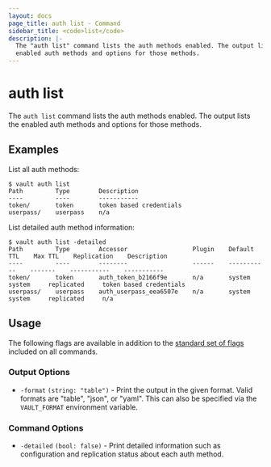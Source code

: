 ```yaml
---
layout: docs
page_title: auth list - Command
sidebar_title: <code>list</code>
description: |-
  The "auth list" command lists the auth methods enabled. The output lists the
  enabled auth methods and options for those methods.
---
```


# auth list

The `auth list` command lists the auth methods enabled. The output lists the
enabled auth methods and options for those methods.

## Examples

List all auth methods:

```text
$ vault auth list
Path         Type        Description
----         ----        -----------
token/       token       token based credentials
userpass/    userpass    n/a
```

List detailed auth method information:

```text
$ vault auth list -detailed
Path         Type        Accessor                  Plugin    Default TTL    Max TTL    Replication    Description
----         ----        --------                  ------    -----------    -------    -----------    -----------
token/       token       auth_token_b2166f9e       n/a       system         system     replicated     token based credentials
userpass/    userpass    auth_userpass_eea6507e    n/a       system         system     replicated     n/a
```

## Usage

The following flags are available in addition to the [standard set of
flags](/vault/docs/commands) included on all commands.

### Output Options

- `-format` `(string: "table")` - Print the output in the given format. Valid
  formats are "table", "json", or "yaml". This can also be specified via the
  `VAULT_FORMAT` environment variable.

### Command Options

- `-detailed` `(bool: false)` - Print detailed information such as configuration
  and replication status about each auth method.
